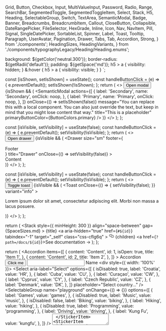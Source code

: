   Grid,
  Button,
  Checkbox,
  Input,
  MultiValueInput,
  Password,
  Radio,
  Range,
  SearchBar,
  SegmentedToggle,
  SegmentedToggleItem,
  Select,
  Stack,
  H5,
  Heading,
  SelectableGroup,
  Switch,
  TextArea,
  SemanticModal,
  Badge,
  Banner,
  Breadcrumbs,
  BreadcrumbItem,
  Callout,
  CloseButton,
  Collapsible,
  DateRangePicker,
  FileSelector,
  HexGrade,
  Inline,
  Icon,
  Nav,
  NavItem,
  Pill,
  Signal,
  SingleDatePicker,
  SortableList,
  Spinner,
  Label,
  Toast,
  Tooltip,
  Paragraph,
  UserAvatar,
  Pagination,
  Drawer,
  Tabs,
  Tab,
  Accordion,
  Strong,
} from './components';
  HeadingSizes,
  HeadingVariants,
} from './components/typographyLegacy/Heading/Heading.enums';

<Meta title="Overview" />

  background: ${getColor('neutral.300')};
  border-radius: ${getRadii('default')};
  padding: ${getSpace('md')};
  h5 > a {
    visibility: hidden;
  }
  &:hover {
    h5 > a {
      visibility: visible;
    }
  }
`;

  const [isShown, setIsShown] = useState();
  const handleButtonClick = (e) => {
    e.preventDefault();
    setIsShown(!isShown);
  };
  return (
    <>
      <Button onClick={handleButtonClick}>Open modal</Button>
      {isShown && (
        <SemanticModal
          actions={[
            {
              label: 'Secondary',
              name: 'Secondary',
              onClick: noop,
            },
            {
              label: 'Primary',
              name: 'Primary',
              onClick: noop,
            },
          ]}
          onClose={() => setIsShown(false)}
          message="You can replace this with a local component. You can also just override the text, but keep in mind that you might lose content that way."
          title="This is a placeholder"
          primaryButtonColor={ButtonColors.primary}
        />
      )}
    </>
  );
};

  const [isVisible, setVisibility] = useState(false);
  const handleButtonClick = (e) => {
    e.preventDefault();
    setVisibility(!isVisible);
  };
  return (
    <>
      <Button onClick={handleButtonClick}>Open drawer</Button>
      {isVisible && (
        <Drawer
          size="sm"
          footer={<div>Footer</div>}
          title="Drawer"
          onClose={() => setVisibility(false)}
        >
          <div>Content</div>
        </Drawer>
      )}
    </>
  );
};

  const [isVisible, setVisibility] = useState(false);
  const handleButtonClick = (e) => {
    e.preventDefault();
    setVisibility(!isVisible);
  };
  return (
    <>
      <Button onClick={handleButtonClick}>Toggle toast</Button>
      {isVisible && (
        <Toast
          onClose={() => {
            setVisibility(false);
          }}
          variant="info"
        >
          <p>
            Lorem ipsum dolor sit amet, consectetur adipiscing elit. Morbi non
            massa a lacus posuere.
          </p>
        </Toast>
      )}
    </>
  );
};

  return (
    <StickerContainer id={id}>
      <Stack
        style={{ minHeight: 300 }}
        align="space-between"
        gap={SpaceSizes.md}
      >
        <Inline gap="sm" as={H5} variant={HeadingVariants.secondary}>
          <span>{title}</span>
          <a
            aria-hidden="true"
            href={`#${id}`}
            tabindex="-1"
            target="_self"
            class="css-cflg6q"
          >
            <svg
              viewBox="0 0 16 16"
              version="1.1"
              width="16"
              height="16"
              aria-hidden="true"
              fill="currentColor"
            >
              <path
                fill-rule="evenodd"
                d="M4 9h1v1H4c-1.5 0-3-1.69-3-3.5S2.55 3 4 3h4c1.45 0 3 1.69 3 3.5 0 1.41-.91 2.72-2 3.25V8.59c.58-.45 1-1.27 1-2.09C10 5.22 8.98 4 8 4H4c-.98 0-2 1.22-2 2.5S3 9 4 9zm9-3h-1v1h1c1 0 2 1.22 2 2.5S13.98 12 13 12H9c-.98 0-2-1.22-2-2.5 0-.83.42-1.64 1-2.09V6.25c-1.09.53-2 1.84-2 3.25C6 11.31 7.55 13 9 13h4c1.45 0 3-1.69 3-3.5S14.5 6 13 6z"
              ></path>
            </svg>
          </a>
        </Inline>
        <Inline justify="center">{children}</Inline>
        <Inline justify="flex-end">
          <a href={`?path=/docs/${id}`}>See documentation →</a>
        </Inline>
      </Stack>
    </StickerContainer>
  );
};

  return (
    <Grid cols={3} gap={SpaceSizes.lg}>
      <StickerItem title="Accordion" id="components-accordion--playground">
        <Accordion
          items={[
            {
              content: 'Content',
              id: 1,
              isOpen: true,
              title: 'Item 1',
            },
            {
              content: 'Content',
              id: 2,
              title: 'Item 2',
            },
          ]}
        >
          Accordion
        </Accordion>
      </StickerItem>
      <StickerItem title="Button" id="components-button--playground">
        <Button variant="solid" color="primary">
          Click me
        </Button>
      </StickerItem>
      <StickerItem title="Checkbox" id="components-forms-checkbox--playground">
        <Checkbox
          checkboxId="overview-cb"
          onChange={noop}
          name="overview-cb"
          label="Click me"
        />
      </StickerItem>
      <StickerItem title="Input" id="components-forms-input--playground">
        <Input type="text" />
      </StickerItem>
      <StickerItem title="Label" id="components-forms-label--default">
        <Label>Name</Label>
      </StickerItem>
      <StickerItem
        title="MultiValueInput"
        id="components-forms-multivalueinput--playground"
      >
        <div style={{ width: '100%' }}>
          <MultiValueInput />
        </div>
      </StickerItem>
      <StickerItem title="Password" id="components-forms-password--playground">
        <Password />
      </StickerItem>
      <StickerItem title="Radio" id="components-forms-radio--playground">
        <Radio radioId="radio" name="radio" label="Click me" />
      </StickerItem>
      <StickerItem title="Range" id="components-forms-range--playground">
        <Range min={0} max={50} />
      </StickerItem>
      <StickerItem
        title="Search Bar"
        id="components-forms-searchbar--playground"
      >
        <SearchBar />
      </StickerItem>
      <StickerItem
        title="Segmented Toggle"
        id="components-forms-segmentedtoggle--playground"
      >
        <SegmentedToggle group="playground">
          <SegmentedToggleItem
            defaultChecked
            itemId="input1"
            label="One"
            value="1"
          />
          <SegmentedToggleItem itemId="input2" label="Two" value="2" />
          <SegmentedToggleItem itemId="input3" label="Three" value="3" />
        </SegmentedToggle>
      </StickerItem>
      <StickerItem
        title="Select"
        id="components-forms-select-select--playground"
      >
        <Select
          aria-label="Select"
          options={[
            {
              isDisabled: true,
              label: 'Croatia',
              value: 'HR',
            },
            {
              label: 'Cuba',
              value: 'CU',
            },
            {
              label: 'Curaçao',
              value: 'CW',
            },
            {
              label: 'Cyprus',
              value: 'CY',
            },
            {
              label: 'Czech Republic',
              value: 'CZ',
            },
            {
              label: 'Denmark',
              value: 'DK',
            },
          ]}
          placeholder="Select country..."
        />
      </StickerItem>
      <StickerItem
        title="Selectable Group"
        id="components-forms-selectablegroup--playground"
      >
        <SelectableGroup
          name="playground"
          onChange={() => {}}
          options={[
            {
              label: 'Games',
              value: 'games',
            },
            {
              isDisabled: true,
              label: 'Music',
              value: 'music',
            },
            {
              isDisabled: false,
              label: 'Biking',
              value: 'biking',
            },
            {
              label: 'Hiking',
              value: 'hiking',
            },
            {
              isDisabled: true,
              label: 'Programming',
              value: 'programming',
            },
            {
              label: 'Driving',
              value: 'driving',
            },
            {
              label: 'Kung Fu',
              value: 'kungfu',
            },
          ]}
        />
      </StickerItem>
      <StickerItem title="Switch" id="components-forms-switch--playground">
        <Switch label="Public" switchId="playground" />
      </StickerItem>
      <StickerItem title="Text Area" id="components-forms-textarea--playground">
        <TextArea aria-label="Text" />
      </StickerItem>
      <StickerItem
        title="Semantic Modal"
        id="components-modals-semanticmodal--playground"
      >
        <StickerModalItem />
      </StickerItem>
      <StickerItem title="Badge" id="components-badge--playground">
        <Badge count={25} />
      </StickerItem>
      <StickerItem title="Banner" id="components-banner--playground">
        <Banner variant="info">Info Banner</Banner>
      </StickerItem>
      <StickerItem title="Breadcrumbs" id="components-breadcrumbs--playground">
        <Breadcrumbs>
          <BreadcrumbItem href="#">Root</BreadcrumbItem>
          <BreadcrumbItem href="#">Parent</BreadcrumbItem>
          <BreadcrumbItem href="">Current</BreadcrumbItem>
        </Breadcrumbs>
      </StickerItem>
      <StickerItem title="Callout" id="components-callout--playground">
        <Callout>
          <React.Fragment key=".0">
            <Strong>Did you know?</Strong> This is a callout message
          </React.Fragment>
        </Callout>
      </StickerItem>
      <StickerItem title="Close Button" id="components-closebutton--default">
        <CloseButton onClose={noop} />
      </StickerItem>
      <StickerItem title="Collapsible" id="components-collapsible--playground">
        <Collapsible subject="Collapsible" title="playground">
          Lorem ipsum dolor sit amet...
        </Collapsible>
      </StickerItem>
      <StickerItem
        title="Date Range Picker"
        id="components-daterangepicker--playground"
      >
        <DateRangePicker
          maxDate={new Date('2021-03-28T03:00:00.000Z')}
          minDate={new Date('2021-03-01T03:00:00.000Z')}
          onChange={() => {}}
          value={{
            endDate: null,
            startDate: null,
          }}
        />
      </StickerItem>
      <StickerItem
        title="File Selector"
        id="components-fileselector--playground"
      >
        <FileSelector />
      </StickerItem>
      <StickerItem title="Hex Grade" id="components-hexgrade--playground">
        <Inline>
          <HexGrade variant="solid" />
          <HexGrade grade="A" variant="solid" />
          <HexGrade grade="B" variant="solid" />
        </Inline>
      </StickerItem>
      <StickerItem title="Icon" id="components-icon--ssc-icon">
        <Icon color="neutral.900" name="wrench" />
      </StickerItem>
      <StickerItem title="Pill" id="components-pill--playground">
        <Pill label="Pill label" />
      </StickerItem>
      <StickerItem title="Signal" id="components-signal--playground">
        <Inline gap={SpaceSizes.md}>
          <Signal kind="high" size={32} />
          <Signal kind="medium" size={32} />
          <Signal kind="low" size={32} />
        </Inline>
      </StickerItem>
      <StickerItem
        title="Single Date Picker"
        id="components-singledatepicker--playground"
      >
        <SingleDatePicker onChange={noop} />
      </StickerItem>
      <StickerItem
        title="Sortable list"
        id="components-sortablelist--playground"
      >
        <SortableList
          items={['item1', 'item2', 'item3']}
          labels={{
            item1: 'Item 1',
            item2: 'Item 2',
            item3: 'Item 3',
          }}
          onDragCancel={() => {}}
          onDragEnd={function noRefCheck() {}}
          onDragOver={function noRefCheck() {}}
          onDragStart={function noRefCheck() {}}
          onOrderChange={function noRefCheck() {}}
        />
      </StickerItem>
      <StickerItem title="Spinner" id="components-spinner--playground">
        <Spinner dark />
      </StickerItem>
      <StickerItem title="Tabs" id="components-tabs--playground">
        <Tabs selectedValue="inventory">
          <Tab value="inventory">Inventory</Tab>
          <Tab value="overview">Overview</Tab>
        </Tabs>
      </StickerItem>
      <StickerItem title="Tooltip" id="components-tooltip--playground">
        <Tooltip
          popup={
            <>
              <Paragraph margin={{ bottom: 0 }} size="md">
                Lorem ipsum dolor sit amet, consectetur adipiscing elit.
              </Paragraph>
              <Button variant="text">Action</Button>
            </>
          }
        >
          <Button>Button with tooltip</Button>
        </Tooltip>
      </StickerItem>
      <StickerItem title="User Avatar" id="components-useravatar--playground">
        <UserAvatar label="AB" size="md" />
      </StickerItem>
      <StickerItem title="Drawer" id="components-drawer--playground">
        <StickerDrawerItem />
      </StickerItem>
      <StickerItem title="Toast" id="components-toast--playground">
        <StickerToastItem />
      </StickerItem>
      <StickerItem title="Pagination" id="components-pagination--on-first-page">
        <Pagination currentPage={1} onPageChange={noop} pageCount={3} />
      </StickerItem>
    </Grid>
  );
};

# Overview

Components are the building blocks of our design system, each component serves an specific need. Find below a list of examples.

<DSProvider>
  <StickerList />
</DSProvider>
